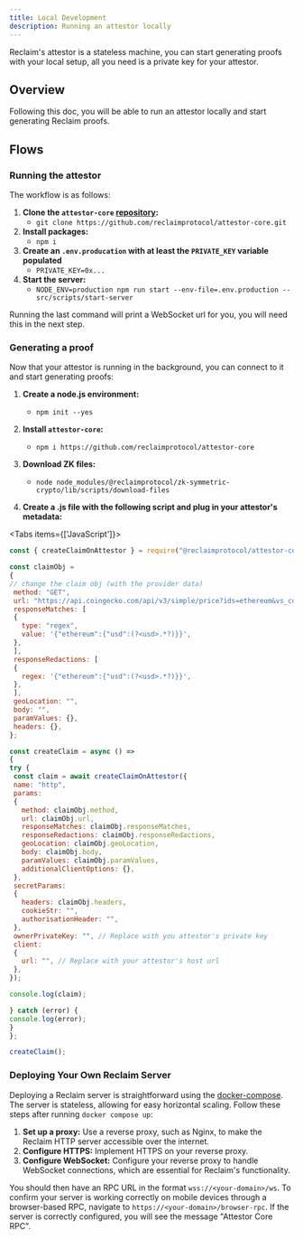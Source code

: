 ```yaml
---
title: Local Development
description: Running an attestor locally
---
```



Reclaim's attestor is a stateless machine, you can start generating proofs with your local setup, all you need is a private key for your attestor.

## Overview

Following this doc, you will be able to run an attestor locally and start generating Reclaim proofs.

## Flows

### Running the attestor

The workflow is as follows:

1. **Clone the `attestor-core` [repository](https://github.com/reclaimprotocol/attestor-core/):**
    - `git clone https://github.com/reclaimprotocol/attestor-core.git`
2. **Install packages:** 
    - `npm i`
3. **Create an `.env.producation` with at least the `PRIVATE_KEY` variable populated**
    - `PRIVATE_KEY=0x...`
4. **Start the server:**
    - `NODE_ENV=production npm run start --env-file=.env.production -- src/scripts/start-server`

Running the last command will print a WebSocket url for you, you will need this in the next step.

### Generating a proof

Now that your attestor is running in the background, you can connect to it and start generating proofs:

1.  **Create a node.js environment:**
    - `npm init --yes`
2.  **Install `attestor-core`:**
    - `npm i https://github.com/reclaimprotocol/attestor-core`
3.  **Download ZK files:**

    - `node node_modules/@reclaimprotocol/zk-symmetric-crypto/lib/scripts/download-files`

4.  **Create a .js file with the following script and plug in your attestor's metadata:**

<Tabs items={['JavaScript']}>
<Tab value="JavaScript">
   ```javascript
const { createClaimOnAttestor } = require("@reclaimprotocol/attestor-core");

const claimObj = 
  {
// change the claim obj (with the provider data)
    method: "GET",
    url: "https://api.coingecko.com/api/v3/simple/price?ids=ethereum&vs_currencies=usd",
    responseMatches: [
    {
      type: "regex",
      value: '{"ethereum":{"usd":(?<usd>.*?)}}',
    },
    ],
    responseRedactions: [
    {
      regex: '{"ethereum":{"usd":(?<usd>.*?)}}',
    },
    ],
    geoLocation: "",
    body: "",
    paramValues: {},
    headers: {},
  };

const createClaim = async () => 
{
  try {
    const claim = await createClaimOnAttestor({
    name: "http",
    params: 
    {
      method: claimObj.method,
      url: claimObj.url,
      responseMatches: claimObj.responseMatches,
      responseRedactions: claimObj.responseRedactions,
      geoLocation: claimObj.geoLocation,
      body: claimObj.body,
      paramValues: claimObj.paramValues,
      additionalClientOptions: {},
    },
    secretParams:
    {
      headers: claimObj.headers,
      cookieStr: "",
      authorisationHeader: "",
    },
    ownerPrivateKey: "", // Replace with you attestor's private key
    client:
    {
      url: "", // Replace with your attestor's host url
    },
});

console.log(claim);

} catch (error) {
console.log(error);
}
};

createClaim();

```

  </Tab>
  </Tabs>

### Deploying Your Own Reclaim Server

Deploying a Reclaim server is straightforward using the [docker-compose](https://github.com/reclaimprotocol/attestor-core/blob/main/prod.docker-compose.yaml). The server is stateless, allowing for easy horizontal scaling. Follow these steps after running `docker compose up`:

1.  **Set up a proxy:** Use a reverse proxy, such as Nginx, to make the Reclaim HTTP server accessible over the internet.
2.  **Configure HTTPS:** Implement HTTPS on your reverse proxy.
3.  **Configure WebSocket:** Configure your reverse proxy to handle WebSocket connections, which are essential for Reclaim's functionality.

You should then have an RPC URL in the format `wss://<your-domain>/ws`. To confirm your server is working correctly on mobile devices through a browser-based RPC, navigate to `https://<your-domain>/browser-rpc`. If the server is correctly configured, you will see the message "Attestor Core RPC".